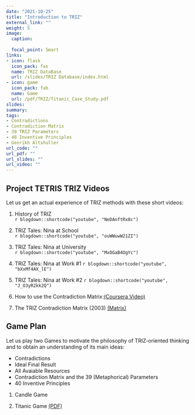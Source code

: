 ```yaml
---
date: "2021-10-25"
title: "Introduction to TRIZ"
external_link: ""
weight: 5
image:
  caption: 
  
  focal_point: Smart
links:
- icon: flask
  icon_pack: fas
  name: TRIZ DataBase
  url: /slides/TRIZ Database/index.html
- icon: game
  icon_pack: fab
  name: Game
  url: /pdf/TRIZ/Titanic_Case_Study.pdf
slides: 
summary: 
tags:
- Contradictions
- Contradiction Matrix
- 39 TRIZ Parameters
- 40 Inventive Principles
- Genrikh Altshuller
url_code: ""
url_pdf: ""
url_slides: ""
url_video: ""
---
```


## Project TETRIS TRIZ Videos
Let us get an actual experience of TRIZ methods with these short videos:



1. History of TRIZ   
  `r blogdown::shortcode("youtube", "NeDAnftRx8c")`<br>


2. TRIZ Tales: Nina at School   
  `r blogdown::shortcode("youtube", "ouWWuwW21ZI")` <br>

3. TRIZ Tales: Nina at University   
  `r blogdown::shortcode("youtube", "MxOGaB4OgYc")` <br>

4. TRIZ Tales: Nina at Work #1 
  `r blogdown::shortcode("youtube", "bXxMf4AX_lE")` <br>

5. TRIZ Tales: Nina at Work #2 
  `r blogdown::shortcode("youtube", "J_O3yR2kk2Q")` <br>


6. How to use the Contradiction Matrix:[(Coursera Video)](https://www.coursera.org/lecture/creative-thinking-techniques-and-tools-for-success/contradiction-matrix-DtEKz>)


7. The TRIZ Contradiction Matrix (2003) [(Matrix)](pdf/TRIZ/TRIZ_interactive_contradiction_matrix_2016.xlsx)

## Game Plan

Let us play two Games to motivate the philosophy of TRIZ-oriented thinking and to obtain an understanding of its main ideas:  

- Contradictions
- Ideal Final Result
- All Avaiable Resources  
- Contradiction Matrix and the 39 (Metaphorical) Parameters  
- 40 Inventive Principles  

1. Candle Game

2. Titanic Game [(PDF)](pdf/TRIZ/Titanic_Case_Study.pdf)


